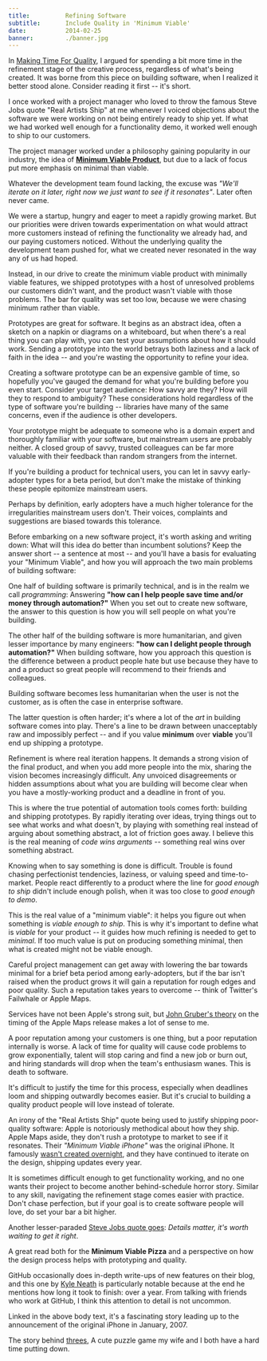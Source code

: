 ```yaml
---
title:          Refining Software
subtitle:       Include Quality in 'Minimum Viable'
date:           2014-02-25
banner:         ./banner.jpg
---
```


<Section articleLead>

In [Making Time For Quality](/articles/making-time-for-quality/), I argued for spending a bit more time in the refinement stage of the creative process, regardless of what's being created. It was borne from this piece on building software, when I realized it better stood alone. Consider reading it first -- it's short.

</Section>
<HeaderBanner {...props.frontmatter} />
<Section>

I once worked with a project manager who loved to throw the famous Steve Jobs quote "Real Artists Ship" at me whenever I voiced objections about the software we were working on not being entirely ready to ship yet.  If what we had worked well enough for a functionality demo, it worked well enough to ship to our customers.

The project manager worked under a philosophy gaining popularity in our industry, the idea of **[Minimum Viable Product][mvp]**, but due to a lack of focus put more emphasis on minimal than viable.

[mvp]: https://en.wikipedia.org/wiki/Minimum_viable_product

Whatever the development team found lacking, the excuse was *"We'll iterate on it later, right now we just want to see if it resonates"*.  Later often never came.

We were a startup, hungry and eager to meet a rapidly growing market.  But our priorities were driven towards experimentation on what would attract more customers instead of refining the functionality we already had, and our paying customers noticed.  Without the underlying quality the development team pushed for, what we created never resonated in the way any of us had hoped.

Instead, in our drive to create the minimum viable product with minimally viable features, we shipped prototypes with a host of unresolved problems our customers didn't want, and the product wasn't viable with those problems.  The bar for quality was set too low, because we were chasing minimum rather than viable.

</Section>
<Section leadingThought break="space">

Prototypes are great for software.  It begins as an abstract idea, often a sketch on a napkin or diagrams on a whiteboard, but when there's a real thing you can play with, you can test your assumptions about how it should work.  Sending a prototype into the world betrays both laziness and a lack of faith in the idea -- and you're wasting the opportunity to refine your idea.

Creating a software prototype can be an expensive gamble of time, so hopefully you've gauged the demand for what you're building before you even start.  Consider your target audience: How savvy are they?  How will they to respond to ambiguity?  These considerations hold regardless of the type of software you're building -- libraries have many of the same concerns, even if the audience is other developers.

Your prototype might be adequate to someone who is a domain expert and thoroughly familiar with your software, but mainstream users are probably neither.  A closed group of savvy, trusted colleagues can be far more valuable with their feedback than random strangers from the internet.

<Aside>

If you're building a product for technical users, you can let in savvy early-adopter types for a beta period, but don't make the mistake of thinking these people epitomize mainstream users.

Perhaps by definition, early adopters have a much higher tolerance for the irregularities mainstream users don't.  Their voices, complaints and suggestions are biased towards this tolerance.

</Aside>

Before embarking on a new software project, it's worth asking and writing down: What will this idea do better than incumbent solutions?  Keep the answer short -- a sentence at most -- and you'll have a basis for evaluating your "Minimum Viable", and how you will approach the two main problems of building software:

One half of building software is primarily technical, and is in the realm we call *programming*: Answering **"how can I help people save time and/or money through automation?"**  When you set out to create new software, the answer to this question is how you will sell people on what you're building.

The other half of the building software is more humanitarian, and given lesser importance by many engineers: **"how can I delight people through automation?"**  When building software, how you approach this question is the difference between a product people hate but use because they have to and a product so great people will recommend to their friends and colleagues.

<Aside>

Building software becomes less humanitarian when the user is not the customer, as is often the case in enterprise software.

</Aside>

The latter question is often harder; it's where a lot of the *art* in building software comes into play.  There's a line to be drawn between unacceptably raw and impossibly perfect -- and if you value **minimum** over **viable** you'll end up shipping a prototype.

</Section>
<Section leadingThought break="space">

Refinement is where real iteration happens.  It demands a strong vision of the final product, and when you add more people into the mix, sharing the vision becomes increasingly difficult.  Any unvoiced disagreements or hidden assumptions about what you are building will become clear when you have a mostly-working product and a deadline in front of you.

This is where the true potential of automation tools comes forth: building and shipping prototypes.  By rapidly iterating over ideas, trying things out to see what works and what doesn't, by playing with something real instead of arguing about something abstract, a lot of friction goes away.  I believe this is the real meaning of _code wins arguments_ -- something real wins over something abstract.

Knowing when to say something is done is difficult.  Trouble is found chasing perfectionist tendencies, laziness, or valuing speed and time-to-market.  People react differently to a product where the line for *good enough to ship* didn't include enough polish, when it was too close to *good enough to demo*.

This is the real value of a "minimum viable": it helps you figure out when something is *viable enough to ship*.  This is why it's important to define what is *viable* for your product -- it guides how much refining is needed to get to *minimal*.  If too much value is put on producing something minimal, then what is created might not be viable enough.

Careful project management can get away with lowering the bar towards minimal for a brief beta period among early-adopters, but if the bar isn't raised when the product grows it will gain a reputation for rough edges and poor quality.  Such a reputation takes years to overcome -- think of Twitter's Failwhale or Apple Maps.

<Aside>

Services have not been Apple's strong suit, but [John Gruber's theory](http://daringfireball.net/2012/09/timing_of_apples_map_switch) on the timing of the Apple Maps release makes a lot of sense to me.

</Aside>

A poor reputation among your customers is one thing, but a poor reputation internally is worse.  A lack of time for quality will cause code problems to grow exponentially, talent will stop caring and find a new job or burn out, and hiring standards will drop when the team's enthusiasm wanes.  This is death to software.

</Section>
<Section leadingThought break="space">
It's difficult to justify the time for this process, especially when deadlines loom and shipping outwardly becomes easier.  But it's crucial to building a quality product people will love instead of tolerate.

An irony of the "Real Artists Ship" quote being used to justify shipping poor-quality software: Apple is notoriously methodical about how they ship.  Apple Maps aside, they don't rush a prototype to market to see if it resonates.  Their *"Minimum Viable iPhone"* was the original iPhone.  It famously [wasn't created overnight][behind-iphone], and they have continued to iterate on the design, shipping updates every year.

It is sometimes difficult enough to get functionality working, and no one wants their project to become another behind-schedule horror story.  Similar to any skill, navigating the refinement stage comes easier with practice.  Don't chase perfection, but if your goal is to create software people will love, do set your bar a bit higher.

Another lesser-paraded [Steve Jobs quote goes][steve-quote-2]: _Details matter, it's worth waiting to get it right_.

[behind-iphone]: http://www.nytimes.com/2013/10/06/magazine/and-then-steve-said-let-there-be-an-iphone.html?pagewanted=all
[steve-quote-2]: https://twitter.com/tim_cook/status/437966914170540032

</Section>
<Footer>
<FooterSection title="Further Reading">
<FurtherReading
  title="An Interview with Andy Budd"
  href="http://insideintercom.io/an-interview-with-andy-budd/">

A great read both for the **Minimum Viable Pizza** and a perspective on how the design process helps with prototyping and quality.

</FurtherReading>
<FurtherReading
  title="GitHub: Repository Next"
  href="https://github.com/blog/1529-repository-next"
>

GitHub occasionally does in-depth write-ups of new features on their blog, and this one by [Kyle Neath](http://warpspire.com/) is particularly notable because at the end he mentions how long it took to finish: over a year. From talking with friends who work at GitHub, I think this attention to detail is not uncommon.

</FurtherReading>
<FurtherReading
  title="And Then Steve Said, 'Let There Be An iPhone'"
  href="http://www.nytimes.com/2013/10/06/magazine/and-then-steve-said-let-there-be-an-iphone.html?pagewanted=all"
>

Linked in the above body text, it's a fascinating story leading up to the announcement of the original iPhone in January, 2007.

</FurtherReading>
<FurtherReading
  title="Why It Took a Year to Make and Then Break Down an Amazing Puzzle Game"
  href="http://asherv.com/threes/"
>

The story behind [threes](http://play.threesgame.com/), A cute puzzle game my wife and I both have a hard time putting down.

</FurtherReading>
</FooterSection>
<Colophon {...props.colophon} />
</Footer>
